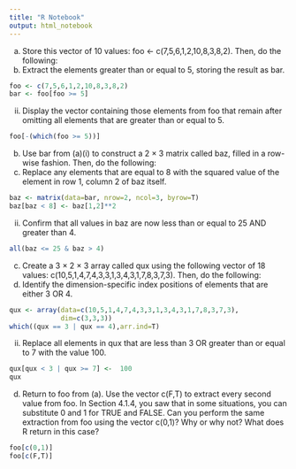 ```yaml
---
title: "R Notebook"
output: html_notebook
---
```


a. Store this vector of 10 values: foo <- c(7,5,6,1,2,10,8,3,8,2).
Then, do the following:
i. Extract the elements greater than or equal to 5, storing the
result as bar.
```r
foo <- c(7,5,6,1,2,10,8,3,8,2)
bar <- foo[foo >= 5]
```

ii. Display the vector containing those elements from foo that
remain after omitting all elements that are greater than or
equal to 5.
```r
foo[-(which(foo >= 5))]
```

b. Use bar from (a)(i) to construct a 2 × 3 matrix called baz, filled in
a row-wise fashion. Then, do the following:
i. Replace any elements that are equal to 8 with the squared
value of the element in row 1, column 2 of baz itself.
```r
baz <- matrix(data=bar, nrow=2, ncol=3, byrow=T)
baz[baz < 8] <- baz[1,2]**2
```

ii. Confirm that all values in baz are now less than or equal to 25
AND greater than 4.
```r
all(baz <= 25 & baz > 4)
```

c. Create a 3 × 2 × 3 array called qux using the following vector of
18 values: c(10,5,1,4,7,4,3,3,1,3,4,3,1,7,8,3,7,3). Then, do the
following:
i. Identify the dimension-specific index positions of elements
that are either 3 OR 4.
```r
qux <- array(data=c(10,5,1,4,7,4,3,3,1,3,4,3,1,7,8,3,7,3),
             dim=c(3,3,3))
which((qux == 3 | qux == 4),arr.ind=T)
```

ii. Replace all elements in qux that are less than 3 OR greater
than or equal to 7 with the value 100.
```r
qux[qux < 3 | qux >= 7] <-  100
qux
```

d. Return to foo from (a). Use the vector c(F,T) to extract every
second value from foo. In Section 4.1.4, you saw that in some
situations, you can substitute 0 and 1 for TRUE and FALSE. Can you
perform the same extraction from foo using the vector c(0,1)?
Why or why not? What does R return in this case?
```r
foo[c(0,1)]
foo[c(F,T)]
```

